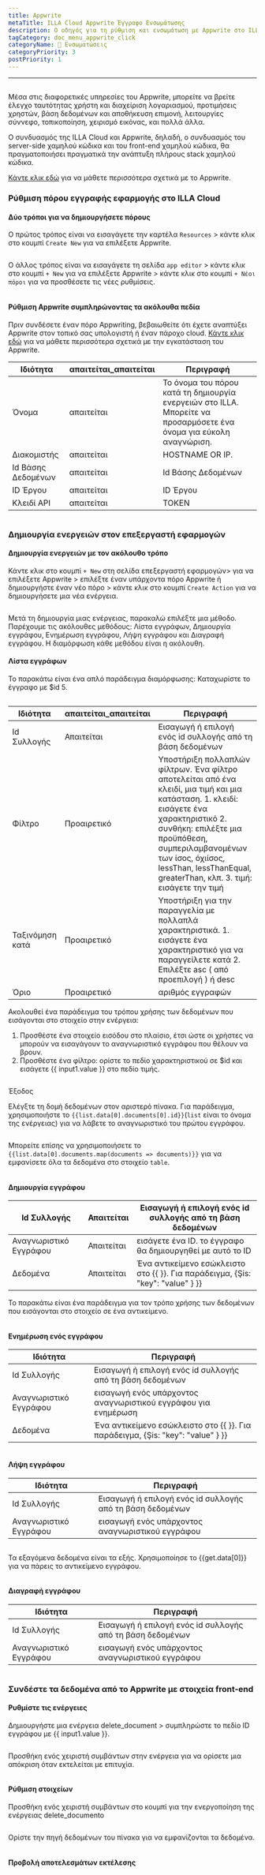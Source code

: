 ```yaml
---
title: Appwrite
metaTitle: ILLA Cloud Appwrite Έγγραφο Ενσωμάτωσης
description: Ο οδηγός για τη ρύθμιση και ενσωμάτωση με Appwrite στο ILLA Cloud
tagCategory: doc_menu_appwrite_click
categoryName: 🔨 Ενσωματώσεις
categoryPriority: 3
postPriority: 1
---
```


* * *

## <Heading hidden>Βάση δεδομένων Appwrite</Heading>

Μέσα στις διαφορετικές υπηρεσίες του Appwrite, μπορείτε να βρείτε έλεγχο ταυτότητας χρήστη και διαχείριση λογαριασμού, προτιμήσεις χρηστών, βάση δεδομένων και αποθήκευση επιμονή, λειτουργίες σύννεφο, τοπικοποίηση, χειρισμό εικόνας, και πολλά άλλα. 

Ο συνδυασμός της ILLA Cloud και Appwrite, δηλαδή, ο συνδυασμός του server-side χαμηλού κώδικα και του front-end χαμηλού κώδικα, θα πραγματοποιήσει πραγματικά την ανάπτυξη πλήρους stack χαμηλού κώδικα.

[Κάντε κλικ εδώ](https://appwrite.io/) για να μάθετε περισσότερα σχετικά με το Appwrite.

### Ρύθμιση πόρου εγγραφής εφαρμογής στο ILLA Cloud

#### Δύο τρόποι για να δημιουργήσετε πόρους

Ο πρώτος τρόπος είναι να εισαγάγετε την καρτέλα `Resources` > κάντε κλικ στο κουμπί `Create New` για να επιλέξετε Appwrite. 

<img src='https://cdn.illacloud.com/official-website/img/docs/assemble/appwrite1.png' alt="" />

Ο άλλος τρόπος είναι να εισαγάγετε τη σελίδα `app editor` > κάντε κλικ στο κουμπί `+ New` για να επιλέξετε Appwrite > κάντε κλικ στο κουμπί `+ Νέοι πόροι` για να προσθέσετε τις νέες ρυθμίσεις. 

<img src='https://cdn.illacloud.com/official-website/img/docs/assemble/appwrite2.png' alt="" />

#### Ρύθμιση Appwrite συμπληρώνοντας τα ακόλουθα πεδία

Πριν συνδέσετε έναν πόρο Appwriting, βεβαιωθείτε ότι έχετε αναπτύξει Appwrite στον τοπικό σας υπολογιστή ή έναν πάροχο cloud. [Κάντε κλικ εδώ](https://appwrite.io/docs/installation) για να μάθετε περισσότερα σχετικά με την εγκατάσταση του Appwrite. 

| Ιδιότητα           | απαιτείται\_απαιτείται | Περιγραφή                                                                                                            |
| ------------------ | ---------------------- | -------------------------------------------------------------------------------------------------------------------- |
| Όνομα              | απαιτείται             | Το όνομα του πόρου κατά τη δημιουργία ενεργειών στο ILLA. Μπορείτε να προσαρμόσετε ένα όνομα για εύκολη αναγνώριση.  |
| Διακομιστής        | απαιτείται             | HOSTNAME OR IP.                                                                                                      |
| Id Βάσης Δεδομένων | απαιτείται             | Id Βάσης Δεδομένων                                                                                                   |
| ID Έργου           | απαιτείται             | ID Έργου                                                                                                             |
| Κλειδί API         | απαιτείται             | TOKEN                                                                                                                |

<img src='https://cdn.illacloud.com/official-website/img/docs/assemble/appwrite3.png' alt="" />

### Δημιουργία ενεργειών στον επεξεργαστή εφαρμογών

#### Δημιουργία ενεργειών με τον ακόλουθο τρόπο

Κάντε κλικ στο κουμπί `+ New` στη σελίδα επεξεργαστή εφαρμογών> για να επιλέξετε Appwrite > επιλέξτε έναν υπάρχοντα πόρο Appwrite ή δημιουργήστε έναν νέο πόρο > κάντε κλικ στο κουμπί `Create Action` για να δημιουργήσετε μια νέα ενέργεια. 

<img src='https://cdn.illacloud.com/official-website/img/docs/assemble/appwrite4.png' alt="" />

Μετά τη δημιουργία μιας ενέργειας, παρακαλώ επιλέξτε μια μέθοδο. Παρέχουμε τις ακόλουθες μεθόδους: Λίστα εγγράφων, Δημιουργία εγγράφου, Ενημέρωση εγγράφου, Λήψη εγγράφου και Διαγραφή εγγράφου. Η διαμόρφωση κάθε μεθόδου είναι η ακόλουθη. 

#### Λίστα εγγράφων

Το παρακάτω είναι ένα απλό παράδειγμα διαμόρφωσης: Καταχωρίστε το έγγραφο με $id 5. 

<img src='https://cdn.illacloud.com/official-website/img/docs/assemble/appwrite5.png' alt="" />

| Ιδιότητα        | απαιτείται\_απαιτείται | Περιγραφή                                                                                                                                                                                                                                                                                 |
| --------------- | ---------------------- | ----------------------------------------------------------------------------------------------------------------------------------------------------------------------------------------------------------------------------------------------------------------------------------------- |
| Id Συλλογής     | Απαιτείται             | Εισαγωγή ή επιλογή ενός id συλλογής από τη βάση δεδομένων                                                                                                                                                                                                                                 |
| Φίλτρο          | Προαιρετικό            | Υποστήριξη πολλαπλών φίλτρων. Ένα φίλτρο αποτελείται από ένα κλειδί, μια τιμή και μια κατάσταση. 1. κλειδί: εισάγετε ένα χαρακτηριστικό 2. συνθήκη: επιλέξτε μια προϋπόθεση, συμπεριλαμβανομένων των ίσος, όχιίσος, lessThan, lessThanEqual, greaterThan, κλπ. 3. τιμή: εισάγετε την τιμή |
| Ταξινόμηση κατά | Προαιρετικό            | Υποστήριξη για την παραγγελία με πολλαπλά χαρακτηριστικά. 1. εισάγετε ένα χαρακτηριστικό για να παραγγείλετε κατά 2. Επιλέξτε asc ( από προεπιλογή ) ή desc                                                                                                                               |
| Όριο            | Προαιρετικό            | αριθμός εγγραφών                                                                                                                                                                                                                                                                          |

Ακολουθεί ένα παράδειγμα του τρόπου χρήσης των δεδομένων που εισάγονται στο στοιχείο στην ενέργεια:

1.  Προσθέστε ένα στοιχείο εισόδου στο πλαίσιο, έτσι ώστε οι χρήστες να μπορούν να εισαγάγουν το αναγνωριστικό εγγράφου που θέλουν να βρουν.  
2.  Προσθέστε ένα φίλτρο: ορίστε το πεδίο χαρακτηριστικού σε $id και εισάγετε {{ input1.value }} στο πεδίο τιμής. 

<img src='https://cdn.illacloud.com/official-website/img/docs/assemble/appwrite6.png' alt="" />

Έξοδος

Ελέγξτε τη δομή δεδομένων στον αριστερό πίνακα. Για παράδειγμα, χρησιμοποιήστε το `{{list.data[0].documents[0].id}}`(`list` είναι το όνομα της ενέργειας) για να λάβετε το αναγνωριστικό του πρώτου εγγράφου. 

<img src='https://cdn.illacloud.com/official-website/img/docs/assemble/appwrite7.png' alt="" />

Μπορείτε επίσης να χρησιμοποιήσετε το `{{list.data[0].documents.map(documents => documents)}}` για να εμφανίσετε όλα τα δεδομένα στο στοιχείο `table`. 

<img src='https://cdn.illacloud.com/official-website/img/docs/assemble/appwrite8.png' alt="" />

#### Δημιουργία εγγράφου

| Id Συλλογής            | Απαιτείται | Εισαγωγή ή επιλογή ενός id συλλογής από τη βάση δεδομένων                       |
| ---------------------- | ---------- | ------------------------------------------------------------------------------- |
| Αναγνωριστικό Εγγράφου | Απαιτείται | εισάγετε ένα ID. το έγγραφο θα δημιουργηθεί με αυτό το ID                       |
| Δεδομένα               | Απαιτείται | Ένα αντικείμενο εσώκλειστο στο {{ }}. Για παράδειγμα, {Şis: "key": "value" } }} |

Το παρακάτω είναι ένα παράδειγμα για τον τρόπο χρήσης των δεδομένων που εισάγονται στο στοιχείο σε ένα αντικείμενο. 

<img src='https://cdn.illacloud.com/official-website/img/docs/assemble/appwrite9.png' alt="" />

#### Ενημέρωση ενός εγγράφου

| Ιδιότητα               | Περιγραφή                                                                       |
| ---------------------- | ------------------------------------------------------------------------------- |
| Id Συλλογής            | Εισαγωγή ή επιλογή ενός id συλλογής από τη βάση δεδομένων                       |
| Αναγνωριστικό Εγγράφου | εισαγωγή ενός υπάρχοντος αναγνωριστικού εγγράφου για ενημέρωση                  |
| Δεδομένα               | Ένα αντικείμενο εσώκλειστο στο {{ }}. Για παράδειγμα, {Şis: "key": "value" } }} |

<img src='https://cdn.illacloud.com/official-website/img/docs/assemble/appwrite10.png' alt="" />

#### Λήψη εγγράφου

| Ιδιότητα               | Περιγραφή                                                 |
| ---------------------- | --------------------------------------------------------- |
| Id Συλλογής            | Εισαγωγή ή επιλογή ενός id συλλογής από τη βάση δεδομένων |
| Αναγνωριστικό Εγγράφου | εισαγωγή ενός υπάρχοντος αναγνωριστικού εγγράφου          |

<img src='https://cdn.illacloud.com/official-website/img/docs/assemble/appwrite11.png' alt="" />

Τα εξαγόμενα δεδομένα είναι τα εξής. Χρησιμοποίησε το {{get.data[0]}} για να πάρεις το αντικείμενο εγγράφου.

<img src='https://cdn.illacloud.com/official-website/img/docs/assemble/appwrite12.png' alt="" />

#### Διαγραφή εγγράφου

| Ιδιότητα               | Περιγραφή                                                 |
| ---------------------- | --------------------------------------------------------- |
| Id Συλλογής            | Εισαγωγή ή επιλογή ενός id συλλογής από τη βάση δεδομένων |
| Αναγνωριστικό Εγγράφου | εισαγωγή ενός υπάρχοντος αναγνωριστικού εγγράφου          |

<img src='https://cdn.illacloud.com/official-website/img/docs/assemble/appwrite13.png' alt="" />

### Συνδέστε τα δεδομένα από το Appwrite με στοιχεία front-end

#### Ρυθμίστε τις ενέργειες

Δημιουργήστε μια ενέργεια delete_document > συμπληρώστε το πεδίο ID εγγράφου με {{ input1.value }}. 

<img src='https://cdn.illacloud.com/official-website/img/docs/assemble/appwrite14.png' alt="" />

Προσθήκη ενός χειριστή συμβάντων στην ενέργεια για να ορίσετε μια απόκριση όταν εκτελείται με επιτυχία. 

<img src='https://cdn.illacloud.com/official-website/img/docs/assemble/appwrite15.png' alt="" />

#### Ρύθμιση στοιχείων

Προσθήκη ενός χειριστή συμβάντων στο κουμπί για την ενεργοποίηση της ενέργειας delete_documento 

<img src='https://cdn.illacloud.com/official-website/img/docs/assemble/appwrite16.png' alt="" />

Ορίστε την πηγή δεδομένων του πίνακα για να εμφανίζονται τα δεδομένα. 

<img src='https://cdn.illacloud.com/official-website/img/docs/assemble/appwrite17.png' alt="" />

#### Προβολή αποτελεσμάτων εκτέλεσης

<img src='https://cdn.illacloud.com/official-website/img/docs/assemble/appwrite18.gif' alt="" />
